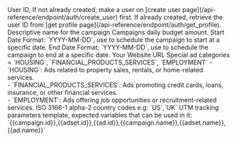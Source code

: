 <ParamField body="userId" type="string" required>
	User ID, If not already created, make a user on [create user
	page](/api-reference/endpoint/auth/create_user) first. If already created,
	retrieve the user ID from [get profile
	page](/api-reference/endpoint/auth/get_profile).
</ParamField>

<ParamField body="campaignName" type="string" required>
	Descriptive name for the campaign
</ParamField>

<ParamField body="budget" type="number" required>
	Campaigns daily budget amount.
</ParamField>

<ParamField body="startDate" type="string">
	Start Date Format: `YYYY-MM-DD`, use to schedule the campaign to start at a
	specific date.
</ParamField>

<ParamField body="endDate" type="string">
	End Date Format: `YYYY-MM-DD`, use to schedule the campaign to end at a
	specific date.
</ParamField>

<ParamField body="url" type="string" required>
	Your Website URL
</ParamField>

<ParamField body="specialAdCategories" type="string[]">
	Special ad categories = `HOUSING`, `FINANCIAL_PRODUCTS_SERVICES`,
	`EMPLOYMENT`
	<Note>
		- `HOUSING`: Ads related to property sales, rentals, or home-related
		services. <br />
		- `FINANCIAL_PRODUCTS_SERVICES`: Ads promoting credit cards, loans, insurance,
		or other financial services. <br /> - `EMPLOYMENT`: Ads offering job opportunities
		or recruitment-related services.
	</Note>
</ParamField>

<ParamField body="specialAdCountries" type="string[]">
	ISO 3166-1 alpha-2 country codes e.g: `US`,`UK`
</ParamField>

<ParamField body="utmParams" type="string">
	UTM tracking parameters template, expected variables that can be used in it: `{{campaign.id}},{{adset.id}},{{ad.id}},{{campaign.name}},{{adset.name}},{{ad.name}}`
</ParamField>
